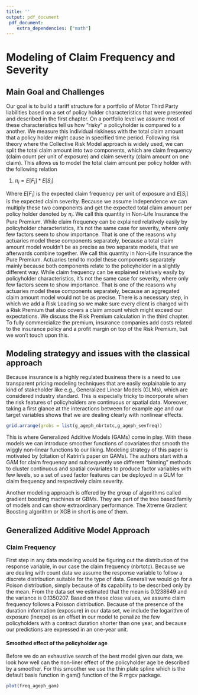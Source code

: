 ```yaml
---
title: ''
output: pdf_document
 pdf_document:
    extra_dependencies: ["math"]
---
```



# Modeling of Claim Frequency and Severity 
## Main Goal and Challenges
Our goal is to build a tariff structure for a portfolio of Motor Third Party liabilities based on a set of policy holder characteristics that were presented and described in the first chapter. On a portfolio level we assume most of these characteristics tell us how “risky” a policyholder is compared to a another. We measure this individual riskiness with the total claim amount that a policy holder might cause in specified time period.
Following risk theory where the Collective Risk Model approach is widely used, we can split the total claim amount into two components, which are claim frequency (claim count per unit of exposure) and claim severity (claim amount on one claim). This allows us to model the total claim amount per policy holder with the following relation
  
(1) $\pi_i = E[F_i]*E[S_i]$
  
Where $E[F_i]$ is the expected claim frequency per unit of exposure and $E[S_i]$ is the expected claim severity. Because we assume independence we can multiply these two components and get the expected total claim amount per policy holder denoted by $\pi_i$. We call this quantity in Non-Life Insurance the Pure Premium.
While claim frequency can be explained relatively easily by policyholder characteristics, it’s not the same case for severity, where only few factors seem to show importance. That is one of the reasons why actuaries model these components separately, because a total claim amount model wouldn’t be as precise as two separate models, that we afterwards combine together.
We call this quantity in Non-Life Insurance the Pure Premium. Actuaries tend to model these components separately mainly because both components relate to the policyholder in a slightly different way. While claim frequency can be explained relatively easily by policyholder characteristics, it’s not the same case for severity, where only few factors seem to show importance. That is one of the reasons why actuaries model these components separately, because an aggregated claim amount model would not be as precise.
There is a necessary step, in which we add a Risk Loading so we make sure every client is charged with a Risk Premium that also covers a claim amount which might exceed our expectations. We discuss the Risk Premium calculation in the third chapter. To fully commercialize the premium, insurance companies add costs related to the insurance policy and a profit margin on top of the Risk Premium, but we won’t touch upon this.


## Modeling strategyy and issues with the classical approach
Because insurance is a highly regulated business there is a need to use transparent pricing modeling techniques that are easily explainable to any kind of stakeholder like e.g., Generalized Linear Models (GLMs), which are considered industry standard. This is especially tricky to incorporate when the risk features of policyholders are continuous or spatial data. Moreover, taking a first glance at the interactions between for example age and our target variables shows that we are dealing clearly with nonlinear effects. 
  
```r
grid.arrange(grobs = list(g_ageph_nbrtotc,g_ageph_sevfreq))
```
  
This is where Generalized Additive Models (GAMs) come in play. With these models we can introduce smoother functions of covariates that smooth the wiggly non-linear functions to our liking. 
Modeling strategy of this paper is motivated by (citation of Katrin’s paper on GAMs). The authors start with a GAM for claim frequency and subsequently use different “binning” methods to cluster continuous and spatial covariates to produce factor variables with few levels, so a set of used factor features can be deployed in a GLM for claim frequency and respectively claim severity.

Another modeling approach is offered by the group of algorithms called gradient boosting machines or GBMs. They are part of the tree based family of models and can show extraordinary performance. 
The Xtreme Gradient Boosting algorithm or XGB in short is one of them. 



\newpage

## Generalized Additive Model Approach 

### Claim Frequency
First step in any data modeling would be figuring out the distribution of the response variable, in our case the claim frequency (nbrtotc). Because we are dealing with count data we assume the response variable to follow a discrete distribution suitable for the type of data. Generali we would go for a Poison distribution, simply because of its capability to be described only by the mean. From the data set we estimated that the mean is 0.1238649 and the variance is 0.1350207. Based on these close values, we assume claim frequency follows a Poisson distribution. Because of the presence of the duration information (exposure) in our data set, we include the logarithm of exposure (lnexpo) as an offset in our model to penalize the few policyholders with a contract duration shorter than one year, and because our predictions are expressed in an one-year unit.

#### Smoothed effect of the policyholder age
Before we do an exhaustive search of the best model given our data, we look how well can the non-liner effect of the policyholder age be described by a smoother. For this smoother we use the thin plate spline which is the default basis function in gam() function of the R mgcv package.

```r
plot(freq_ageph_gam)
```





\vspace{0.5cm}





